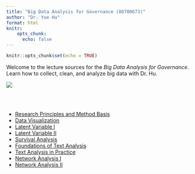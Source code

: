```yaml
---
title: "Big Data Analysis for Governance (80700673)"
author: "Dr. Yue Hu"
format: html
knitr: 
    opts_chunk: 
      echo: false
---
```


```r
knitr::opts_chunk$set(echo = TRUE)
```


Welcome to the lecture sources for the *Big Data Analysis for Governance*. Learn how to collect, clean, and analyze big data with Dr. Hu.


![](images/goodluck.gif){fig-align="center"}


<br><br>

<ul>

<li><a href="/slides_gh/slides/courses/governmentalBigData/01_statsReview.html">Research Principles and Method Basis</a></li>

<li><a href="/slides_gh/slides/courses/governmentalBigData/02_dataVisualization.html">Data Visualization</a></li>

<li><a href="/slides_gh/slides/courses/governmentalBigData/03_latentVariableI.html">Latent Variable I</a></li>

<li><a href="/slides_gh/slides/courses/governmentalBigData/04_latentVariableII.html">Latent Variable II</a></li>

<li><a href="/slides_gh/slides/courses/governmentalBigData/05_survival.html">Survival Analysis</a></li>

<li><a href="/slides_gh/slides/courses/governmentalBigData/06_textAnalaysis.html">Foundations of Text Analysis</a></li>

<li><a href="/slides_gh/slides/courses/governmentalBigData/07_textAnalaysisII.html">Text Analysis in Practice</a></li>

<li><a href="/slides_gh/slides/courses/governmentalBigData/08_networkAnalysis.html">Network Analysis I</a></li>

<li><a href="/slides_gh/slides/courses/governmentalBigData/09_networkAnalysisII.html">Network Analysis II</a></li>

</ul>